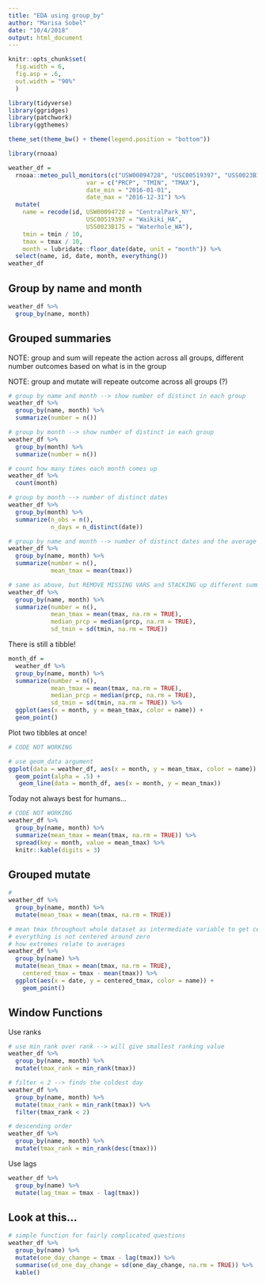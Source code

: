 ```yaml
---
title: "EDA using group_by"
author: "Marisa Sobel"
date: "10/4/2018"
output: html_document
---
```


```r
knitr::opts_chunk$set(
  fig.width = 6,
  fig.asp = .6,
  out.width = "90%"
  )

library(tidyverse)
library(ggridges)
library(patchwork)
library(ggthemes)

theme_set(theme_bw() + theme(legend.position = "bottom"))
```

```r
library(rnoaa)

weather_df = 
  rnoaa::meteo_pull_monitors(c("USW00094728", "USC00519397", "USS0023B17S"),
                      var = c("PRCP", "TMIN", "TMAX"), 
                      date_min = "2016-01-01",
                      date_max = "2016-12-31") %>%
  mutate(
    name = recode(id, USW00094728 = "CentralPark_NY", 
                      USC00519397 = "Waikiki_HA",
                      USS0023B17S = "Waterhole_WA"),
    tmin = tmin / 10,
    tmax = tmax / 10,
    month = lubridate::floor_date(date, unit = "month")) %>%
  select(name, id, date, month, everything())
weather_df
```

## Group by name and month 

```r
weather_df %>% 
  group_by(name, month)
```

## Grouped summaries 

NOTE: group and sum will repeate the action across all groups, different number outcomes based on what is in the group

NOTE: group and mutate will repeate outcome across all groups (?)

```r
# group by name and month --> show number of distinct in each group
weather_df %>% 
  group_by(name, month) %>% 
  summarize(number = n())

# group by month --> show number of distinct in each group
weather_df %>% 
  group_by(month) %>% 
  summarize(number = n())

# count how many times each month comes up
weather_df %>% 
  count(month)

# group by month --> number of distinct dates 
weather_df %>%
  group_by(month) %>%
  summarize(n_obs = n(),
            n_days = n_distinct(date))

# group by name and month --> number of distinct dates and the average tmax
weather_df %>% 
  group_by(name, month) %>% 
  summarize(number = n(), 
            mean_tmax = mean(tmax))

# same as above, but REMOVE MISSING VARS and STACKING up different summaries in the same table
weather_df %>% 
  group_by(name, month) %>% 
  summarize(number = n(), 
            mean_tmax = mean(tmax, na.rm = TRUE),
            median_prcp = median(prcp, na.rm = TRUE), 
            sd_tmin = sd(tmin, na.rm = TRUE))
```

There is still a tibble! 

```r
month_df = 
  weather_df %>% 
  group_by(name, month) %>% 
  summarize(number = n(), 
            mean_tmax = mean(tmax, na.rm = TRUE),
            median_prcp = median(prcp, na.rm = TRUE), 
            sd_tmin = sd(tmin, na.rm = TRUE)) %>% 
  ggplot(aes(x = month, y = mean_tmax, color = name)) +
  geom_point()
```

Plot two tibbles at once!

```r
# CODE NOT WORKING

# use geom_data argument
ggplot(data = weather_df, aes(x = month, y = mean_tmax, color = name)) +
  geom_point(alpha = .5) +
   geom_line(data = month_df, aes(x = month, y = mean_tmax))
```

Today not always best for humans...

```r
# CODE NOT WORKING
weather_df %>%
  group_by(name, month) %>%
  summarize(mean_tmax = mean(tmax, na.rm = TRUE)) %>% 
  spread(key = month, value = mean_tmax) %>% 
  knitr::kable(digits = 3)
```

## Grouped mutate

```r
# 
weather_df %>% 
  group_by(name, month) %>% 
  mutate(mean_tmax = mean(tmax, na.rm = TRUE))

# mean tmax throughout whole dataset as intermediate variable to get centered tmax
# everything is not centered around zero
# how extremes relate to averages 
weather_df %>%
  group_by(name) %>%
  mutate(mean_tmax = mean(tmax, na.rm = TRUE), 
    centered_tmax = tmax - mean(tmax)) %>% 
  ggplot(aes(x = date, y = centered_tmax, color = name)) + 
    geom_point() 
```

## Window Functions 

Use ranks

```r
# use min_rank over rank --> will give smallest ranking value 
weather_df %>%
  group_by(name, month) %>%
  mutate(tmax_rank = min_rank(tmax))

# filter < 2 --> finds the coldest day
weather_df %>%
  group_by(name, month) %>%
  mutate(tmax_rank = min_rank(tmax)) %>% 
  filter(tmax_rank < 2)

# descending order
weather_df %>%
  group_by(name, month) %>%
  mutate(tmax_rank = min_rank(desc(tmax)))
```

Use lags 

```r
weather_df %>% 
  group_by(name) %>%
  mutate(lag_tmax = tmax - lag(tmax))
```

## Look at this...

```r
# simple function for fairly complicated questions
weather_df %>% 
  group_by(name) %>%
  mutate(one_day_change = tmax - lag(tmax)) %>% 
  summarise(sd_one_day_change = sd(one_day_change, na.rm = TRUE)) %>% 
  kable()
```




